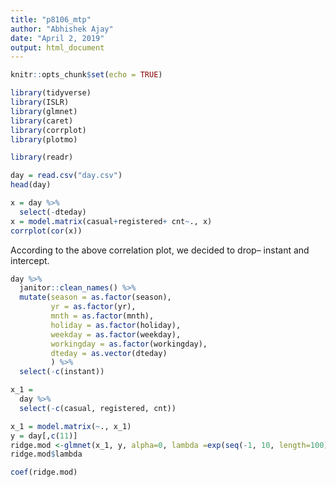 ```yaml
---
title: "p8106_mtp"
author: "Abhishek Ajay"
date: "April 2, 2019"
output: html_document
---
```


```r
knitr::opts_chunk$set(echo = TRUE)

library(tidyverse)
library(ISLR)
library(glmnet)
library(caret)
library(corrplot)
library(plotmo)
```

```r
library(readr)

day = read.csv("day.csv")
head(day)

x = day %>% 
  select(-dteday) 
x = model.matrix(casual+registered+ cnt~., x)
corrplot(cor(x))
```

According to the above correlation plot, we decided to drop-- instant and intercept.

```r
day %>% 
  janitor::clean_names() %>% 
  mutate(season = as.factor(season), 
         yr = as.factor(yr), 
         mnth = as.factor(mnth), 
         holiday = as.factor(holiday), 
         weekday = as.factor(weekday), 
         workingday = as.factor(workingday),
         dteday = as.vector(dteday)
         ) %>% 
  select(-c(instant))
```

```r
x_1 = 
  day %>% 
  select(-c(casual, registered, cnt))

x_1 = model.matrix(~., x_1)
y = day[,c(11)]
ridge.mod <-glmnet(x_1, y, alpha=0, lambda =exp(seq(-1, 10, length=100)))
ridge.mod$lambda

coef(ridge.mod)
```

